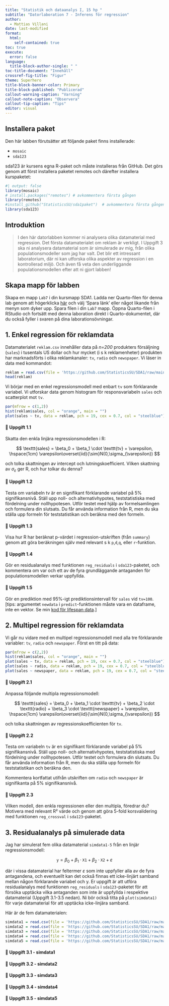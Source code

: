 ```yaml
---
title: "Statistik och dataanalys I, 15 hp "
subtitle: "Datorlaboration 7 - Inferens för regression"
author: 
  - Mattias Villani
date: last-modified
format: 
  html:
    self-contained: true
toc: true
execute:
  error: false
language: 
  title-block-author-single: " "
toc-title-document: "Innehåll"
crossref-fig-title: "Figur"
theme: Superhero
title-block-banner-color: Primary
title-block-published: "Publicerad"
callout-warning-caption: "Varning"
callout-note-caption: "Observera"
callout-tip-caption: "Tips"
editor: visual
---
```


::: callout-warning
## Installera paket

Den här labben förutsätter att följande paket finns installerade:

-   `mosaic`
-   `sda123`

sda123 är kursens egna R-paket och måste installeras från GitHub. Det görs genom att först installera paketet remotes och därefter installera kurspaketet:

```r
#| output: false
library(mosaic)
# install.packages("remotes") # avkommentera första gången
library(remotes)
#install_github("StatisticsSU/sda1paket")  # avkommentera första gången
library(sda123)

```
:::

## Introduktion

> I den här datorlabben kommer ni analysera olika datamaterial med regression. Det första datamaterialet om reklam är verkligt. I Uppgift 3 ska ni analysera datamaterial som är simulerade av mig, från olika populationsmodeller som jag har valt. Det blir ett intressant laboratorium, där ni kan utforska olika aspekter av regression i en kontrollerad miljö. Och även få veta den underliggande populationsmodellen efter att ni gjort labben!

::: callout-important
## Skapa mapp för labben

Skapa en mapp `Lab7` i din kursmapp SDA1. Ladda ner Quarto-filen för denna lab genom att högerklicka [här](https://github.com/StatisticsSU/SDA1/raw/main/datorlab/lab7/DatorLab7.qmd) och välj 'Spara länk' eller något likande från menyn som dyker upp. Spara filen i din `Lab7` mapp. Öppna Quarto-filen i RStudio och fortsätt med denna laboration direkt i Quarto-dokumentet, där du också fyller i svaren på dina laborationsövningar.
:::

## 1. Enkel regression för reklamdata

Datamaterialet `reklam.csv` innehåller data på *n=200* produkters försäljning (`sales`) i tusentals US dollar och hur mycket (i s k reklamenheter) produkten har marknadsförts i olika reklamkanaler: `tv`, `radio` och `newspaper`. Vi läser in data med kommandot:

```r
reklam = read.csv(file = 'https://github.com/StatisticsSU/SDA1/raw/main/datorlab/lab7/reklam.csv')
head(reklam)
```

Vi börjar med en enkel regressionsmodell med enbart `tv` som förklarande variabel. Vi utforskar data genom histogram för responsvariabeln `sales` och scatterplot mot `tv`.

```r
par(mfrow = c(1,2))
hist(reklam$sales, col = "orange", main = "")
plot(sales ~ tv, data = reklam, pch = 19, cex = 0.7, col = "steelblue")
```

#### 💪 Uppgift 1.1

Skatta den enkla linjära regressionsmodellen i R:

$$
\texttt{sales} = \beta_0 + \beta_1 \cdot \texttt{tv} + \varepsilon, \hspace{1cm} \varepsilon\overset{iid}{\sim}N(0,\sigma_{\varepsilon})
$$

och tolka skattningen av intercept och lutningskoefficient. Vilken skattning av $\sigma_{\varepsilon}$ ger R, och hur tolkar du denna?

#### 💪 Uppgift 1.2

Testa om variabeln tv är en signifikant förklarande variabel på 5% signifikansnivå. Ställ upp noll- och alternativhypotes, teststatistiska med fördelning under nollhypotesen. Utför testet med hjälp av formelsamlingen och formulera din slutsats. Du får använda information från R, men du ska ställa upp formeln för teststatistikan och beräkna med den formeln.

#### 💪 Uppgift 1.3

Visa hur R har beräknat p-värdet i regression-utskriften (från `summary`) genom att göra beräkningen själv med relevant s k `p`,`d`,`q`, eller `r`-funktion.

#### 💪 Uppgift 1.4

Gör en residualanalys med funktionen `reg_residuals` i `sda123`-paketet, och kommentera om var och ett av de fyra grundläggande antaganden för populationsmodellen verkar uppfyllda.

#### 💪 Uppgift 1.5

Gör en prediktion med 95%-igt prediktionsintervall för `sales` vid `tv=100`. \[tips: argumentet `newdata` i `predict`-funktionen måste vara en dataframe, inte en vektor. Se min [kod för lifespan data](https://statisticssu.github.io/SDA1/code/lifespan_regression.R).\]

## 2. Multipel regression för reklamdata

Vi går nu vidare med en multipel regressionsmodell med alla tre förklarande variabler: `tv`, `radio` och `newspaper`. Först en titt på data:

```r
par(mfrow = c(2,2))
hist(reklam$sales, col = "orange", main = "")
plot(sales ~ tv, data = reklam, pch = 19, cex = 0.7, col = "steelblue")
plot(sales ~ radio, data = reklam, pch = 19, cex = 0.7, col = "steelblue")
plot(sales ~ newspaper, data = reklam, pch = 19, cex = 0.7, col = "steelblue")
```

#### 💪 Uppgift 2.1

Anpassa följande multipla regressionsmodell:

$$
\texttt{sales} = \beta_0 
+ \beta_1 \cdot \texttt{tv} 
+ \beta_2 \cdot \texttt{radio} 
+ \beta_3 \cdot \texttt{newspaper} 
+ \varepsilon, \hspace{1cm} \varepsilon\overset{iid}{\sim}N(0,\sigma_{\varepsilon})
$$

och tolka skattningen av regressionskoefficienten för `tv`.

#### 💪 Uppgift 2.2

Testa om variabeln `tv` är en signifikant förklarande variabel på 5% signifikansnivå. Ställ upp noll- och alternativhypotes, teststatistiska med fördelning under nollhypotesen. Utför testet och formulera din slutsats. Du får använda information från R, men du ska ställa upp formeln för teststatistikan och beräkna den.

Kommentera kortfattat utifrån utskriften om `radio` och `newspaper` är signifikanta på 5% signifikansnivå.

#### 💪 Uppgift 2.3

Vilken modell, den enkla regressionen eller den multipla, föredrar du? Motivera med relevant R² värde och genom att göra 5-fold korsvalidering med funktionen `reg_crossval` i `sda123`-paketet.

## 3. Residualanalys på simulerade data

Jag har simulerat fem olika datamaterial `simdata1-5` från en linjär regressionsmodell:

$$
\texttt{y} = \beta_0 
+ \beta_1 \cdot \texttt{X1} 
+ \beta_2 \cdot \texttt{X2} 
+ \varepsilon
$$

där i vissa datamaterial har feltermer $\varepsilon$ som inte uppfyller alla av de fyra antagandena, och eventuellt kan det också finnas ett icke-linjärt samband mellan någon förklarande variabel och y. Er uppgift är att utföra residualanalys med funktionen `reg_residuals` i `sda123`-paketet för att försöka upptäcka vilka antaganden som inte är uppfyllda i respektive datamaterial (Uppgift 3.1-3.5 nedan). Ni bör också titta på `plot(simdata1)` för varje datamaterial för att upptäcka icke-linjära samband.

Här är de fem datamaterialen:

```r
simdata1 = read.csv(file = 'https://github.com/StatisticsSU/SDA1/raw/main/datorlab/lab7/simdata1.csv')
simdata2 = read.csv(file = 'https://github.com/StatisticsSU/SDA1/raw/main/datorlab/lab7/simdata2.csv')
simdata3 = read.csv(file = 'https://github.com/StatisticsSU/SDA1/raw/main/datorlab/lab7/simdata3.csv')
simdata4 = read.csv(file = 'https://github.com/StatisticsSU/SDA1/raw/main/datorlab/lab7/simdata4.csv')
simdata5 = read.csv(file = 'https://github.com/StatisticsSU/SDA1/raw/main/datorlab/lab7/simdata5.csv')
```

#### 💪 Uppgift 3.1 - simdata1

#### 💪 Uppgift 3.2 - simdata2

#### 💪 Uppgift 3.3 - simdata3

#### 💪 Uppgift 3.4 - simdata4

#### 💪 Uppgift 3.5 - simdata5
